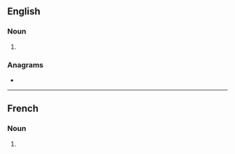 ==English==

===Noun===
{{head|en|noun form}}

# {{plural of|claymore|lang=en}}

===Anagrams===
* {{anagrams|en|a=acelmorsy|lacrymose}}

----

==French==

===Noun===
{{head|fr|noun plural form|g=?}}

# {{plural of|claymore|lang=fr}}
